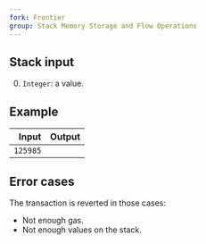 ```yaml
---
fork: Frontier
group: Stack Memory Storage and Flow Operations
---
```


## Stack input

0. `Integer`: a value.

## Example

| Input | Output |
|------:|-------:|
| `125985` | |

## Error cases

The transaction is reverted in those cases:
- Not enough gas.
- Not enough values on the stack.
